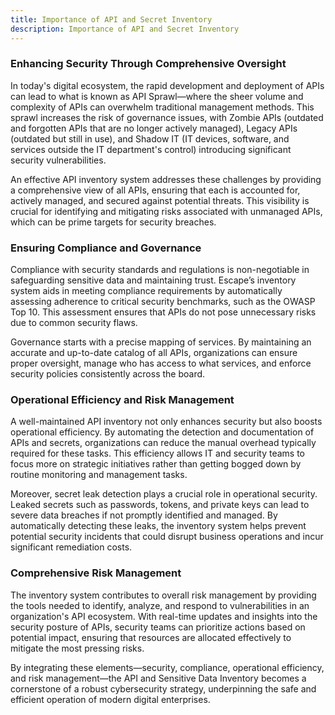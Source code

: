 ```yaml
---
title: Importance of API and Secret Inventory
description: Importance of API and Secret Inventory
---
```


### Enhancing Security Through Comprehensive Oversight

In today's digital ecosystem, the rapid development and deployment of APIs can lead to what is known as API Sprawl—where the sheer volume and complexity of APIs can overwhelm traditional management methods. This sprawl increases the risk of governance issues, with Zombie APIs (outdated and forgotten APIs that are no longer actively managed), Legacy APIs (outdated but still in use), and Shadow IT (IT devices, software, and services outside the IT department's control) introducing significant security vulnerabilities.

An effective API inventory system addresses these challenges by providing a comprehensive view of all APIs, ensuring that each is accounted for, actively managed, and secured against potential threats. This visibility is crucial for identifying and mitigating risks associated with unmanaged APIs, which can be prime targets for security breaches.

### Ensuring Compliance and Governance

Compliance with security standards and regulations is non-negotiable in safeguarding sensitive data and maintaining trust. Escape’s inventory system aids in meeting compliance requirements by automatically assessing adherence to critical security benchmarks, such as the OWASP Top 10. This assessment ensures that APIs do not pose unnecessary risks due to common security flaws.

Governance starts with a precise mapping of services. By maintaining an accurate and up-to-date catalog of all APIs, organizations can ensure proper oversight, manage who has access to what services, and enforce security policies consistently across the board.

### Operational Efficiency and Risk Management

A well-maintained API inventory not only enhances security but also boosts operational efficiency. By automating the detection and documentation of APIs and secrets, organizations can reduce the manual overhead typically required for these tasks. This efficiency allows IT and security teams to focus more on strategic initiatives rather than getting bogged down by routine monitoring and management tasks.

Moreover, secret leak detection plays a crucial role in operational security. Leaked secrets such as passwords, tokens, and private keys can lead to severe data breaches if not promptly identified and managed. By automatically detecting these leaks, the inventory system helps prevent potential security incidents that could disrupt business operations and incur significant remediation costs.

### Comprehensive Risk Management

The inventory system contributes to overall risk management by providing the tools needed to identify, analyze, and respond to vulnerabilities in an organization's API ecosystem. With real-time updates and insights into the security posture of APIs, security teams can prioritize actions based on potential impact, ensuring that resources are allocated effectively to mitigate the most pressing risks.

By integrating these elements—security, compliance, operational efficiency, and risk management—the API and Sensitive Data Inventory becomes a cornerstone of a robust cybersecurity strategy, underpinning the safe and efficient operation of modern digital enterprises.
